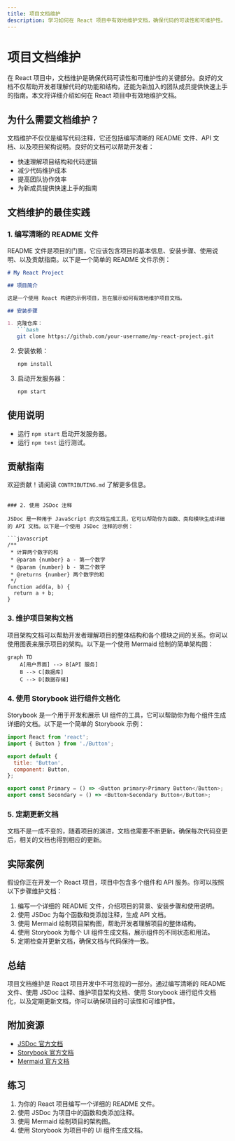 ```yaml
---
title: 项目文档维护
description: 学习如何在 React 项目中有效地维护文档，确保代码的可读性和可维护性。
---
```


# 项目文档维护

在 React 项目中，文档维护是确保代码可读性和可维护性的关键部分。良好的文档不仅帮助开发者理解代码的功能和结构，还能为新加入的团队成员提供快速上手的指南。本文将详细介绍如何在 React 项目中有效地维护文档。

## 为什么需要文档维护？

文档维护不仅仅是编写代码注释，它还包括编写清晰的 README 文件、API 文档、以及项目架构说明。良好的文档可以帮助开发者：

- 快速理解项目结构和代码逻辑
- 减少代码维护成本
- 提高团队协作效率
- 为新成员提供快速上手的指南

## 文档维护的最佳实践

### 1. 编写清晰的 README 文件

README 文件是项目的门面，它应该包含项目的基本信息、安装步骤、使用说明、以及贡献指南。以下是一个简单的 README 文件示例：

```markdown
# My React Project

## 项目简介

这是一个使用 React 构建的示例项目，旨在展示如何有效地维护项目文档。

## 安装步骤

1. 克隆仓库：
   ```bash
   git clone https://github.com/your-username/my-react-project.git
   ```
2. 安装依赖：
   ```bash
   npm install
   ```
3. 启动开发服务器：
   ```bash
   npm start
   ```

## 使用说明

- 运行 `npm start` 启动开发服务器。
- 运行 `npm test` 运行测试。

## 贡献指南

欢迎贡献！请阅读 `CONTRIBUTING.md` 了解更多信息。
```

### 2. 使用 JSDoc 注释

JSDoc 是一种用于 JavaScript 的文档生成工具，它可以帮助你为函数、类和模块生成详细的 API 文档。以下是一个使用 JSDoc 注释的示例：

```javascript
/**
 * 计算两个数字的和
 * @param {number} a - 第一个数字
 * @param {number} b - 第二个数字
 * @returns {number} 两个数字的和
 */
function add(a, b) {
  return a + b;
}
```

### 3. 维护项目架构文档

项目架构文档可以帮助开发者理解项目的整体结构和各个模块之间的关系。你可以使用图表来展示项目的架构。以下是一个使用 Mermaid 绘制的简单架构图：

```mermaid
graph TD
    A[用户界面] --> B[API 服务]
    B --> C[数据库]
    C --> D[数据存储]
```

### 4. 使用 Storybook 进行组件文档化

Storybook 是一个用于开发和展示 UI 组件的工具，它可以帮助你为每个组件生成详细的文档。以下是一个简单的 Storybook 示例：

```javascript
import React from 'react';
import { Button } from './Button';

export default {
  title: 'Button',
  component: Button,
};

export const Primary = () => <Button primary>Primary Button</Button>;
export const Secondary = () => <Button>Secondary Button</Button>;
```

### 5. 定期更新文档

文档不是一成不变的，随着项目的演进，文档也需要不断更新。确保每次代码变更后，相关的文档也得到相应的更新。

## 实际案例

假设你正在开发一个 React 项目，项目中包含多个组件和 API 服务。你可以按照以下步骤维护文档：

1. 编写一个详细的 README 文件，介绍项目的背景、安装步骤和使用说明。
2. 使用 JSDoc 为每个函数和类添加注释，生成 API 文档。
3. 使用 Mermaid 绘制项目架构图，帮助开发者理解项目的整体结构。
4. 使用 Storybook 为每个 UI 组件生成文档，展示组件的不同状态和用法。
5. 定期检查并更新文档，确保文档与代码保持一致。

## 总结

项目文档维护是 React 项目开发中不可忽视的一部分。通过编写清晰的 README 文件、使用 JSDoc 注释、维护项目架构文档、使用 Storybook 进行组件文档化，以及定期更新文档，你可以确保项目的可读性和可维护性。

## 附加资源

- [JSDoc 官方文档](https://jsdoc.app/)
- [Storybook 官方文档](https://storybook.js.org/)
- [Mermaid 官方文档](https://mermaid-js.github.io/mermaid/)

## 练习

1. 为你的 React 项目编写一个详细的 README 文件。
2. 使用 JSDoc 为项目中的函数和类添加注释。
3. 使用 Mermaid 绘制项目的架构图。
4. 使用 Storybook 为项目中的 UI 组件生成文档。
